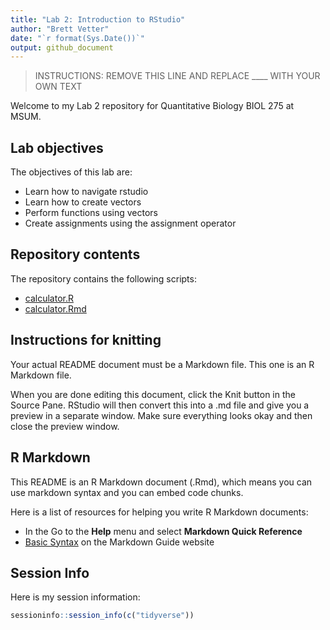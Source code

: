 ```yaml
---
title: "Lab 2: Introduction to RStudio"
author: "Brett Vetter"
date: "`r format(Sys.Date())`"
output: github_document
---
```


> INSTRUCTIONS: REMOVE THIS LINE AND REPLACE ____ WITH YOUR OWN TEXT

Welcome to my Lab 2 repository for Quantitative Biology BIOL 275 at MSUM.

## Lab objectives

The objectives of this lab are:

- Learn how to navigate rstudio
- Learn how to create vectors 
- Perform functions using vectors
- Create assignments using the assignment operator 

## Repository contents

The repository contains the following scripts:

- [calculator.R](calculator.R)
- [calculator.Rmd](calculator.Rmd)

## Instructions for knitting

Your actual README document must be a Markdown file. This one is an R Markdown file.

When you are done editing this document, click the Knit button in the Source Pane. RStudio will then convert this into a .md file and give you a preview in a separate window. Make sure everything looks okay and then close the preview window.

## R Markdown

This README is an R Markdown document (.Rmd), which means you can use markdown syntax and you can embed code chunks.

Here is a list of resources for helping you write R Markdown documents:

- In the Go to the **Help** menu and select **Markdown Quick Reference**
- [Basic Syntax](https://www.markdownguide.org/basic-syntax/) on the Markdown Guide website

## Session Info

Here is my session information:

```r
sessioninfo::session_info(c("tidyverse"))
```
